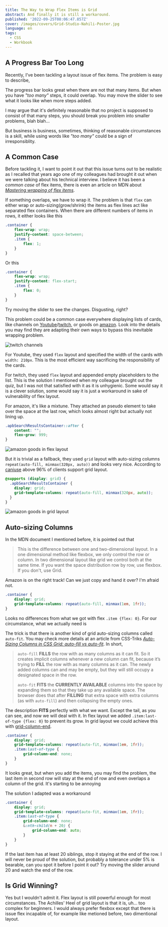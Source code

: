 ```yaml
---
title: The Way to Wrap Flex Items is Grid
abstract: And finally it is still a workaround.
published: '2022-09-25T08:06:47.857Z'
cover: /images/covers/Grid-Studio-Nahili-Poster.jpg
language: en
tags:
  - CSS
  - Workbook
---
```


## A Progress Bar Too Long

Recently, I've been tackling a layout issue of flex items. The problem is easy to describe,

<IllustrationFlexWrapItems />

The progress bar looks great when there are not that many items. But when you have *"too many"* steps, it could overlap. You may move the slider to see what it looks like when more steps added.

I may argue that it's definitely reasonable that no project is supposed to consist of that many steps, you should break you problem into smaller problems, blah blah...

But business is business, sometimes, thinking of reasonable circumstances is a skill, while using words like *"too many"* could be a sign of irresponsiblity.

## A Common Case

Before tackling it, I want to point it out that this issue turns out to be realistic as I recalled that years ago one of my colleagues had brought it out when we were talking about his technical interview. I believe it has been a *common case* of flex items, there is even an article on MDN about [*Mastering wrapping of flex items*](https://developer.mozilla.org/en-US/docs/Web/CSS/CSS_Flexible_Box_Layout/Mastering_Wrapping_of_Flex_Items#single-dimensional_layout_explained).

If something overlaps, we have to wrap it. The problem is that `flex` can either wrap or auto-sizing(grow/shrink) the items as flex lines act like separated flex containers. When there are different numbers of items in rows, it either looks like this

```scss
.container {
    flex-wrap: wrap;
    justify-content: space-between;
    .item {
        flex: 1;
    }
}
```

<IllustrationFlexWrapItems className="flex-wrap" defaultItemCount={50} />

Or this

```scss
.container {
    flex-wrap: wrap;
    justify-content: flex-start;
    .item {
        flex: 0;
    }
}
```

<IllustrationFlexWrapItems className="flex-wrap-start" defaultItemCount={50} />

Try moving the slider to see the changes. Disgusting, right?

This problem could be a common case everywhere displaying lists of cards, like channels on [Youtube](https://www.youtube.com)/[twitch](https://www.twitch.tv), or goods on [amazon](https://www.amazon.com). Look into the details you may find they are adapting their own ways to bypass this inevitable wrapping problem.

![twitch channels](https://s3.us-east-2.amazonaws.com/static.somarl.com/a82286c2-0e3e-47cd-9923-1407a3685a92/twitch.png)

For Youtube, they used `flex` layout and specified the width of the cards with `width: 210px`. This is the most efficient way sacrificing the responsibility of the cards.

For twitch, they used `flex` layout and appended empty placeholders to the list. This is the solution I mentioned when my colleague brought out the quiz, but I was not that satisfied with it as it is unhygienic. Some would say it is a clever solution, some would say it is just a workaround in sake of vulnerability of flex layout.

For amazon, it's like a mixtune. They attached an pseudo element to take over the space at the last row, which looks almost right but actually not lining up.

```scss
.apbSearchResultsContainer::after {
    content: "";
    flex-grow: 999;
}
```

![amazon goods in flex layout](https://s3.us-east-2.amazonaws.com/static.somarl.com/0ed62c86-9fd5-44e8-84f2-fe080c59f097/amazon-flex.png)

But it is trivial as a fallback, they used `grid` layout with auto-sizing columns `repeat(auto-fill, minmax(320px, auto))` and looks very nice. According to [caniuse](https://caniuse.com/?search=grid) above 96% of clients support grid layout.

```scss
@supports (display: grid) {
  .apbSearchResultsContainer {
    display: grid;
    grid-template-columns: repeat(auto-fill, minmax(320px, auto));
  }
}
```

![amazon goods in grid layout](https://s3.us-east-2.amazonaws.com/static.somarl.com/b15d3cd6-aeea-457b-bea6-ca4a254e801d/amazon-grid.png)

## Auto-sizing Columns

In the MDN document I mentioned before, it is pointed out that

> This is the difference between one and two-dimensional layout. In a one dimensional method like flexbox, we only control the row or column. In two dimensional layout like grid we control both at the same time. If you want the space distribution row by row, use flexbox. If you don't, use Grid.

Amazon is on the right track! Can we just copy and hand it over? I'm afraid not.

```scss
.container {
    display: grid;
    grid-template-columns: repeat(auto-fill, minmax(1em, 1fr));
}
```

<IllustrationFlexWrapItems className="grid-auto-fill" />

Looks no differences from what we got with flex `.item {flex: 0}`. For our circumstance, what we actually need is

<IllustrationFlexWrapItems className="grid-auto-fit" />

The trick is that there is another kind of grid auto-sizing columns called `auto-fit`. You may check more details at an article from CSS-Triks [*Auto-Sizing Columns in CSS Grid: auto-fill vs auto-fit*](https://css-tricks.com/auto-sizing-columns-css-grid-auto-fill-vs-auto-fit/). In short,

> `auto-fill` **FILLS** the row with as many columns as it can fit. So it creates implicit columns whenever a new column can fit, because it’s trying to **FILL** the row with as many columns as it can. The newly added columns can and may be empty, but they will still occupy a designated space in the row.
>
> `auto-fit` **FITS** the **CURRENTLY AVAILABLE** columns into the space by expanding them so that they take up any available space. The browser does that after **FILLING** that extra space with extra columns (as with `auto-fill`) and then collapsing the empty ones.

The description **FITS** perfectly with what we want. Except the tail, as you can see, and now we will deal with it. In flex layout we added `.item:last-of-type {flex: 0}` to prevent its grow. In grid layout we could achieve this with [grid-column-end](https://developer.mozilla.org/en-US/docs/Web/CSS/grid-column-end).

```scss
.container {
    display: grid;
    grid-template-columns: repeat(auto-fit, minmax(1em, 1fr));
    .item:last-of-type {
        grid-column-end: none;
    }
}
```

<IllustrationFlexWrapItems className="grid-auto-fit-end" />

It looks great, but when you add the items, you may find the problem, the last item in second row will stay at the end of row and even overlaps a column of the grid. It's starting to be annoying <IconAngry />

The solution I adapted was a workaround

```scss
.container {
    display: grid;
    grid-template-columns: repeat(auto-fit, minmax(1em, 1fr));
    .item:last-of-type {
        grid-column-end: none;
        &:nth-child(n + 20) {
            grid-column-end: auto;
        }
    }
}
```

<IllustrationFlexWrapItems className="grid-auto-fit-end-auto" defaultItemCount={50} />

If the last item has at least 20 siblings, stop it staying at the end of the row. I will never be proud of the solution, but probably a tolerance under 5% is bearable, can you spot it before I point it out? Try moving the slider around 20 and watch the end of the row.

## Is Grid Winning?

Yes but I wouldn't admit it. Flex layout is still powerful enough for most circumstances. The Achilles' Heel of grid layout is that it is, uh... too complex for beginners. I would always prefer flexbox except that there is issue flex incapable of, for example like metioned before, two dimentional layout.
